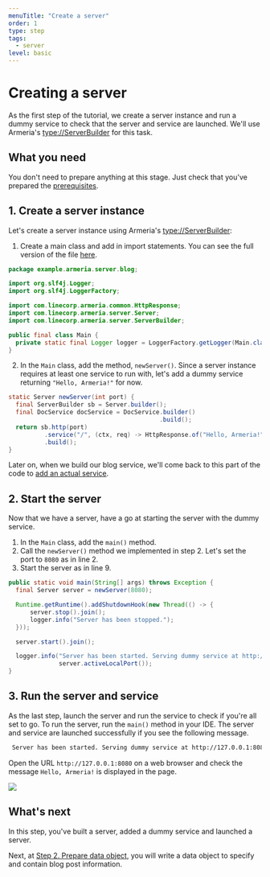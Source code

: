 ```yaml
---
menuTitle: "Create a server"
order: 1
type: step
tags:
  - server
level: basic
---
```


# Creating a server

As the first step of the tutorial, we create a server instance and run a dummy service to check that the server and service are launched.
We'll use Armeria's <type://ServerBuilder> for this task.

<TutorialSteps current={1} />

## What you need

You don't need to prepare anything at this stage.
Just check that you've prepared the [prerequisites](./tutorial-blog-rest-intro/#prerequisites).

## 1. Create a server instance

Let's create a server instance using Armeria's <type://ServerBuilder>:

1. Create a main class and add in import statements. You can see the full version of the file [here](https://github.com/line/armeria-examples/blob/master/rest-api-annotated-service/src/main/java/example/armeria/server/blog/Main.java).
  ```java filename=Main.java
  package example.armeria.server.blog;

  import org.slf4j.Logger;
  import org.slf4j.LoggerFactory;

  import com.linecorp.armeria.common.HttpResponse;
  import com.linecorp.armeria.server.Server;
  import com.linecorp.armeria.server.ServerBuilder;

  public final class Main {
    private static final Logger logger = LoggerFactory.getLogger(Main.class);
  }
  ```
2. In the `Main` class, add the method, `newServer()`. Since a server instance requires at least one service to run with, let's add a dummy service returning `"Hello, Armeria!"` for now.
  ```java filename=Main.java highlight=6,7
  static Server newServer(int port) {
    final ServerBuilder sb = Server.builder();
    final DocService docService = DocService.builder()
                                            .build();
    return sb.http(port)
            .service("/", (ctx, req) -> HttpResponse.of("Hello, Armeria!"))
            .build();
  }
  ```

Later on, when we build our blog service, we'll come back to this part of the code to [add an actual service](./tutorial-blog-rest-step7).

## 2. Start the server

Now that we have a server, have a go at starting the server with the dummy service.

1. In the `Main` class, add the `main()` method.
2. Call the `newServer()` method we implemented in step 2. Let's set the port to `8080` as in line 2.
3. Start the server as in line 9.

```java filename=Main.java highlight=2,9
public static void main(String[] args) throws Exception {
  final Server server = newServer(8080);

  Runtime.getRuntime().addShutdownHook(new Thread(() -> {
      server.stop().join();
      logger.info("Server has been stopped.");
  }));

  server.start().join();

  logger.info("Server has been started. Serving dummy service at http://127.0.0.1:{}",
              server.activeLocalPort());
}
```

## 3. Run the server and service

As the last step, launch the server and run the service to check if you're all set to go. To run the server, run the `main()` method in your IDE. The server and service are launched successfully if you see the following message.

```bash
 Server has been started. Serving dummy service at http://127.0.0.1:8080
```

Open the URL `http://127.0.0.1:8080` on a web browser and check the message `Hello, Armeria!` is displayed in the page.

![](../../images/tutorial_test_run.png)

## What's next

In this step, you've built a server, added a dummy service and launched a server.

Next, at [Step 2. Prepare data object](./tutorial-blog-rest-step2), you will write a data object to specify and contain blog post information.

<TutorialSteps current={1} />
